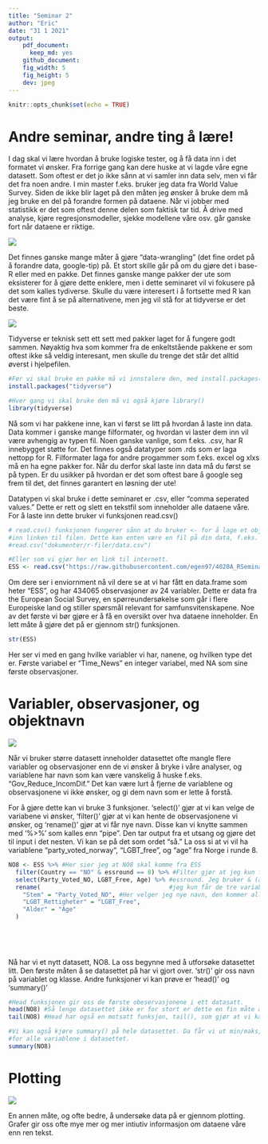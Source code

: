 ```yaml
---
title: "Seminar 2"
author: "Eric"
date: "31 1 2021"
output: 
    pdf_document: 
      keep_md: yes
    github_document:
    fig_width: 5
    fig_height: 5
    dev: jpeg
---
```


```r
knitr::opts_chunk$set(echo = TRUE)
```

# Andre seminar, andre ting å lære!

I dag skal vi lære hvordan å bruke logiske tester, og å få data inn i det formatet vi ønsker. Fra forrige gang kan dere huske at vi lagde våre egne datasett. Som oftest er det jo ikke sånn at vi samler inn data selv, men vi får det fra noen andre. I min master f.eks. bruker jeg data fra World Value Survey. Siden de ikke blir laget på den måten jeg ønsker å bruke dem må jeg bruke en del på forandre formen på dataene. Når vi jobber med statistikk er det som oftest denne delen som faktisk tar tid. Å drive med analyse, kjøre regresjonsmodeller, sjekke modellene våre osv. går ganske fort når dataene er riktige. 

![](Bilder/prepdata.jpg)

Det finnes ganske mange måter å gjøre "data-wrangling" (det fine ordet på å forandre data, google-tip) på. Et stort skille går på om du gjøre det i base-R eller med en pakke. Det finnes ganske mange pakker der ute som eksisterer for å gjøre dette enklere, men i dette seminaret vil vi fokusere på det som kalles tydiverse. Skulle du være interesert i å fortsette med R kan det være fint å se på alternativene, men jeg vil stå for at tidyverse er det beste. 

![](Bilder/tydiverse.jpg)


Tidyverse er teknisk sett ett sett med pakker laget for å fungere godt sammen. Nøyaktig hva som kommer fra de enkeltstående pakkene er som oftest ikke så veldig interesant, men skulle du trenge det står det alltid øverst i hjelpefilen. 

```r
#Før vi skal bruke en pakke må vi innstalere den, med install.packages() funksjonen
install.packages("tidyverse")
```
```r
#Hver gang vi skal bruke den må vi også kjøre library()
library(tidyverse)
```


Nå som vi har pakkene inne, kan vi først se litt på hvordan å laste inn data. Data kommer i ganske mange filformater, og hvordan vi laster dem inn vil være avhengig av typen fil. Noen ganske vanlige, som f.eks. .csv, har R innebygget støtte for. Det finnes også datatyper som .rds som er laga nettopp for R. Filformater laga for andre progammer som f.eks. excel og xlxs må en ha egne pakker for. Når du derfor skal laste inn data må du først se på typen. Er du usikker på hvordan er det som oftest bare å google seg frem til det, det finnes garantert en løsning der ute!

Datatypen vi skal bruke i dette seminaret er .csv, eller "comma seperated values." Dette er rett og slett en tekstfil som inneholder alle dataene våre. For å laste inn dette bruker vi funksjonen read.csv()

```r
# read.csv() funksjonen fungerer sånn at du bruker <- for å lage et objekt, og så i parantesen skriver
#inn linken til filen. Dette kan enten være en fil på din data, f.eks. 
#read.csv("dokumenter/r-filer/data.csv")

#Eller som vi gjør her en link til internett. 
ESS <- read.csv("https://raw.githubusercontent.com/egen97/4020A_RSeminar/master/ESS_Selected.csv")

```

Om dere ser i enviornment nå vil dere se at vi har fått en data.frame som heter "ESS", og har 434065 observasjoner av 24 variabler. Dette er data fra the European Social Survey, en spørreundersøkelse som går i flere Europeiske land og stiller spørsmål relevant for samfunsvitenskapene. Noe av det første vi bør gjøre er å få en oversikt over hva dataene inneholder. En lett måte å gjøre det på er gjennom str() funksjonen. 

```r
str(ESS)
```


Her ser vi med en gang hvilke variabler vi har, nanene, og hvilken type det er. Første variabel er "Time_News" en integer variabel, med NA som sine første observasjoner. 




# Variabler, observasjoner, og objektnavn

![](Bilder/varname.png)

Når vi bruker større datasett inneholder datasettet ofte mangle flere variabler og observasjoner enn de vi ønsker å bryke i våre analyser, og variablene har navn som kan være vanskelig å huske f.eks. "Gov_Reduce_IncomDif." Det kan være lurt å fjerne de variablene og observasjonene vi ikke ønsker, og gi dem navn som er lette å forstå. 

For å gjøre dette kan vi bruke 3 funksjoner. 'select()' gjør at vi kan velge de variabene vi ønsker, 'filter()' gjør at vi kan hente de observasjonene vi ønsker, og 'rename()' gjør at vi får nye navn. Disse kan vi knytte sammen med '%>%' som kalles enn "pipe". Den tar output fra et utsang og gjøre det til input i det nesten. Vi kan se på det som ordet "så." La oss si at vi vil ha variablene "party_voted_norway", "LGBT_free", og "age" fra Norge i runde 8. 

```r
NO8 <- ESS %>% #Her sier jeg at NO8 skal komme fra ESS
  filter(Country == "NO" & essround == 8) %>% #Filter gjør at jeg kun får de observasjonene som har "NO" på country og 8 på
  select(Party_Voted_NO, LGBT_Free, Age) %>% #essround. Jeg bruker & (and) for å få at begge må være TRUE. Select() gjør at jeg
  rename(                                    #jeg kun får de tre variablene jeg velger ut.
    "Stem" = "Party_Voted_NO", #Her velger jeg nye navn, den kommer alltid sånn at formen er "Nytt navn" = "Gammelt navn"
    "LGBT_Rettigheter" = "LGBT_Free",
    "Alder" = "Age"
  )                                            
                                      
                                        
  
  
```



Nå har vi et nytt datasett, NO8. La oss begynne med å utforsøke datasettet litt. Den første måten å se datasettet på har vi gjort over. 'str()' gir oss navn på variablet og klasse. Andre funksjoner vi kan prøve er 'head()' og 'summary()'

```r
#Head funksjonen gir oss de første obeservasjonene i ett datasatt. 
head(NO8) #Så lenge datasettet ikke er for stort er dette en fin måte å utforske datasettet på. 
tail(NO8) #Head har også en motsatt funksjon, tail(), som gjør at vi kan se bunn av datasettet. 

#Vi kan også kjøre summary() på hele datasettet. Da får vi ut min/maks, kvartiler, og gjenomsnitt/median
#for alle variablene i datasettet. 
summary(NO8)

```

# Plotting

![](Bilder/ggplot.jpg)

En annen måte, og ofte bedre, å undersøke data på er gjennom plotting. Grafer gir oss ofte mye mer og mer intiutiv informasjon om dataene våre enn ren tekst. 